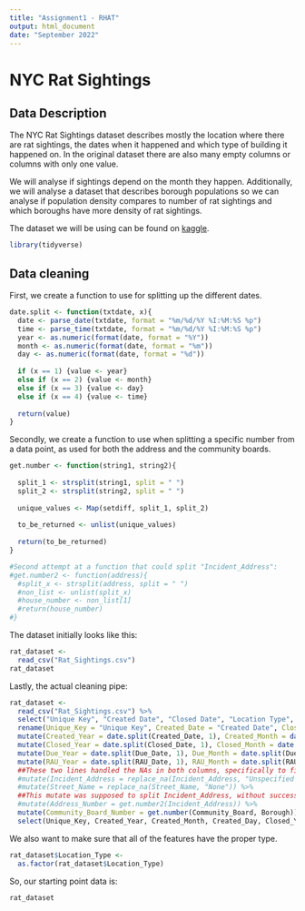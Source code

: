 ```yaml
---
title: "Assignment1 - RHAT"
output: html_document
date: "September 2022"
---
```


# NYC Rat Sightings

## Data Description

The NYC Rat Sightings dataset describes mostly the location where there are rat sightings, the dates when it happened and which type of building it happened on. In the original dataset there are also many empty columns or columns with only one value.

We will analyse if sightings depend on the month they happen. Additionally, we will analyse a dataset that describes borough populations so we can analyse if population density compares to number of rat sightings and which boroughs have more density of rat sightings. 

The dataset we will be using can be found on [kaggle](https://www.kaggle.com/datasets/new-york-city/nyc-rat-sightings).

```r
library(tidyverse)
```

## Data cleaning

First, we create a function to use for splitting up the different dates.

```r
date.split <- function(txtdate, x){
  date <- parse_date(txtdate, format = "%m/%d/%Y %I:%M:%S %p")
  time <- parse_time(txtdate, format = "%m/%d/%Y %I:%M:%S %p")
  year <- as.numeric(format(date, format = "%Y"))
  month <- as.numeric(format(date, format = "%m"))
  day <- as.numeric(format(date, format = "%d"))
  
  if (x == 1) {value <- year}
  else if (x == 2) {value <- month}
  else if (x == 3) {value <- day}
  else if (x == 4) {value <- time}
  
  return(value)
}
```


Secondly, we create a function to use when splitting a specific number from a data point, as used for both the address and the community boards.

```r
get.number <- function(string1, string2){
  
  split_1 <- strsplit(string1, split = " ")
  split_2 <- strsplit(string2, split = " ")
    
  unique_values <- Map(setdiff, split_1, split_2)
    
  to_be_returned <- unlist(unique_values)
  
  return(to_be_returned)
}
```




```r
#Second attempt at a function that could split "Incident_Address":
#get.number2 <- function(address){
  #split_x <- strsplit(address, split = " ")
  #non_list <- unlist(split_x)
  #house_number <- non_list[1]
  #return(house_number)
#}
```

The dataset initially looks like this:

```r
rat_dataset <-
  read_csv("Rat_Sightings.csv")
rat_dataset
```

Lastly, the actual cleaning pipe:

```r
rat_dataset <-
  read_csv("Rat_Sightings.csv") %>% 
  select("Unique Key", "Created Date", "Closed Date", "Location Type", "Incident Zip", "Incident Address", "Street Name", "Cross Street 1", "Cross Street 2", "Intersection Street 1", "Intersection Street 2", "Address Type", "Status", "Due Date", "Resolution Action Updated Date", "Community Board", "Borough", "Latitude", "Longitude") %>% 
  rename(Unique_Key = "Unique Key", Created_Date = "Created Date", Closed_Date = "Closed Date", Location_Type = "Location Type", Incident_Zip = "Incident Zip", Incident_Address = "Incident Address", Street_Name = "Street Name", Cross_Street_1 = "Cross Street 1", Cross_Street_2 = "Cross Street 2", Intersection_Street_1 = "Intersection Street 1", Intersection_Street_2 = "Intersection Street 2", Address_Type = "Address Type", Status = "Status", Due_Date = "Due Date", RAU_Date = "Resolution Action Updated Date", Community_Board = "Community Board", Borough = "Borough", Latitude = "Latitude", Longitude = "Longitude") %>% 
  mutate(Created_Year = date.split(Created_Date, 1), Created_Month = date.split(Created_Date, 2), Created_Day = date.split(Created_Date, 3)) %>% 
  mutate(Closed_Year = date.split(Closed_Date, 1), Closed_Month = date.split(Closed_Date, 2), Closed_Day = date.split(Closed_Date, 3)) %>%
  mutate(Due_Year = date.split(Due_Date, 1), Due_Month = date.split(Due_Date, 2), Due_Day = date.split(Due_Date, 3), Due_Time = date.split(Due_Date, 4)) %>%
  mutate(RAU_Year = date.split(RAU_Date, 1), RAU_Month = date.split(RAU_Date, 2), RAU_Day = date.split(RAU_Date, 3), RAU_Time = date.split(RAU_Date, 4)) %>% 
  ##These two lines handled the NAs in both columns, specifically to fit the get.number function
  #mutate(Incident_Address = replace_na(Incident_Address, "Unspecified None")) %>% 
  #mutate(Street_Name = replace_na(Street_Name, "None")) %>% 
  ##This mutate was supposed to split Incident_Address, without success thusfar
  #mutate(Address_Number = get.number2(Incident_Address)) %>% 
  mutate(Community_Board_Number = get.number(Community_Board, Borough)) %>% 
  select(Unique_Key, Created_Year, Created_Month, Created_Day, Closed_Year, Closed_Month, Closed_Day, Location_Type, Incident_Zip, Street_Name, Cross_Street_1, Cross_Street_2, Intersection_Street_1, Intersection_Street_2, Address_Type, Status, Due_Year, Due_Month, Due_Day, Due_Time, RAU_Year, RAU_Month, RAU_Day, RAU_Time, Community_Board_Number, Borough, Latitude, Longitude)
```

We also want to make sure that all of the features have the proper type.

```r
rat_dataset$Location_Type <- 
  as.factor(rat_dataset$Location_Type)
```


So, our starting point data is:

```r
rat_dataset
```

